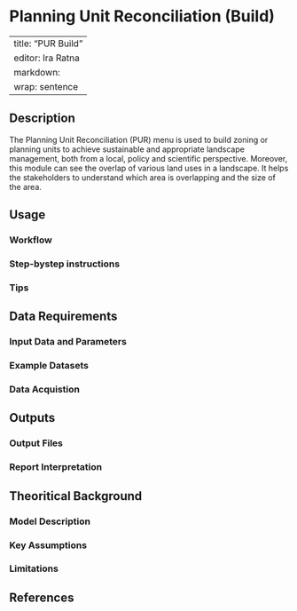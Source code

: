 # Planning Unit Reconciliation (Build) {#sec-profit}

---
title: "PUR Build"
editor: Ira Ratna
  markdown: 
    wrap: sentence
---

## Description

The Planning Unit Reconciliation (PUR) menu is used to build zoning or planning units to achieve sustainable and appropriate landscape management, both from a local, policy and scientific perspective. Moreover, this module can see the overlap of various land uses in a landscape. It helps the stakeholders to understand which area is overlapping and the size of the area.

## Usage

### Workflow

### Step-bystep instructions

### Tips

## Data Requirements

### Input Data and Parameters

### Example Datasets

### Data Acquistion

## Outputs

### Output Files

### Report Interpretation

## Theoritical Background

### Model Description

### Key Assumptions

### Limitations

## References
